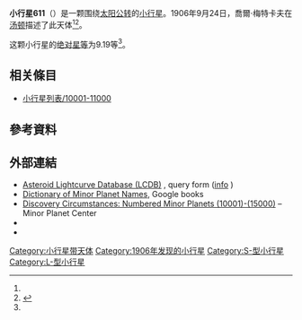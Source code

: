{{Infobox planet
 | minorplanet     = yes
 | name            = 611 Valeria
 | background      = #D6D6D6
 | image = 
 | image_size      = 
 | caption         =
 | discovery_ref   =  <ref name="MPC-object" />
 | discoverer      = [[喬爾·梅特卡夫|喬爾·梅特卡夫]]
 | discovery_site  = [[汤顿|汤顿]]
 | discovered      = 1906年9月24日
 | mpc_name        = 611 Valeria
 | alt_names       = 611 Valeria
 | pronounced      = 
 | named_after     = <ref name="MPC-object" />
 | mp_category     = [[主帶小行星|主帶小行星]] <ref name="MPC-object" /><ref name="jpldata" />
 | orbit_ref       = <ref name="a">[http://ssd.jpl.nasa.gov/sbdb.cgi?sstr=611 611] {{Wayback|url=http://ssd.jpl.nasa.gov/sbdb.cgi?sstr=611 |date=20201130170218 }}，小行星數據庫瀏覽器（JPL Small-Body Database Browser）－[[美国国家航空航天局|美国国家航空航天局]]喷气推进实验室</ref>
 | epoch           = 2018-03-23.0（[[儒略日|JD]] 2458200.5）
 | uncertainty     = 0
 | observation_arc = 
 | aphelion = {{convert|3.342|AU|km|3|abbr=on|lk=out}}
 | perihelion      = {{convert|2.6142673|AU|km|3|abbr=on}}
 | semimajor       = 2.9779445
 | eccentricity    = 0.1221236
 | period          = 5.14[[儒略年|yr]]
 | mean_anomaly    = 186.78032[[度|°]]
 | mean_motion     = {{Deg2DMS|0.19179130|sup=ms}} / day
 | inclination     = 13.44590
 | asc_node        = 189.41221°
 | arg_peri        = 256.87218
 | mean_diameter   = 
 | rotation        = 
 | albedo          =
 | spectral_type   =
 | abs_magnitude   = 9.19<ref name="jpldata" />
}}
'''小行星611'''（{{lang-en|611 Valeria}}）是一颗围绕[[太阳|太阳]][[公转|公转]]的[[小行星|小行星]]。1906年9月24日，喬爾·梅特卡夫在[[汤顿|汤顿]]描述了此天体<ref name="a" /><ref>{{cite news|title=小行星列表|url=http://cfa-www.harvard.edu/iau/lists/NumberedMPs.txt|accessdate=2018-10-19|newspaper=哈佛大学|archive-date=2008-05-17|archive-url=https://web.archive.org/web/20080517010638/http://cfa-www.harvard.edu/iau/lists/NumberedMPs.txt|dead-url=no}}</ref>。

这颗小行星的[[绝对星等|绝对星等]]为9.19等<ref name="a" />。

== 相关條目 ==
*[[小行星列表/10001-11000|小行星列表/10001-11000]]

== 參考資料 ==
{{reflist|refs=

<ref name="jpldata">{{cite web
 |type         = 2018-01-26 last obs.
 |title        = JPL Small-Body Database Browser:611 Valeria-611 Valeria
 |url          = https://ssd.jpl.nasa.gov/sbdb.cgi?sstr=611
 |publisher    = [[Jet_Propulsion_Laboratory|Jet Propulsion Laboratory]]
 |accessdate   = 28 March 2018
 |archive-date = 2020-11-30
 |archive-url  = https://web.archive.org/web/20201130170218/https://ssd.jpl.nasa.gov/sbdb.cgi?sstr=611
 |dead-url     = no
}}</ref>

<ref name="MPC-object">{{cite web
  |title      = 611 Valeria
  |work      = Minor Planet Center
  |url      = https://www.minorplanetcenter.net/db_search/show_object?object_id=611
  |accessdate      = 28 March 2018
  |archive-date      = 2016-03-04
  |archive-url      = https://web.archive.org/web/20160304102933/http://minorplanetcenter.net/db_search/show_object?object_id=611
  |dead-url      = no
  }}</ref>

}}

==  外部連結 ==
* [http://www.minorplanet.info/PHP/lcdbsummaryquery.php Asteroid Lightcurve Database (LCDB)] {{Wayback|url=http://www.minorplanet.info/PHP/lcdbsummaryquery.php |date=20171210173955 }}, query form ([http://www.minorplanet.info/lightcurvedatabase.html info] {{Wayback|url=http://www.minorplanet.info/lightcurvedatabase.html |date=20171216050541 }})
* [https://books.google.com/books?id=aeAg1X7afOoC&pg Dictionary of Minor Planet Names], Google books
* [http://www.minorplanetcenter.net/iau/lists/NumberedMPs010001.html Discovery Circumstances: Numbered Minor Planets (10001)-(15000)] {{Wayback|url=http://www.minorplanetcenter.net/iau/lists/NumberedMPs010001.html |date=20180612162317 }} – Minor Planet Center
* {{AstDys|611}}
* {{JPL small body}}

{{Minor Planet Number|[[小行星610|小行星610]]|[[小行星612|小行星612]]}}
{{小天体}}

[[Category:小行星带天体|Category:小行星带天体]]
[[Category:1906年发现的小行星|Category:1906年发现的小行星]]
[[Category:S-型小行星|Category:S-型小行星]]
[[Category:L-型小行星|Category:L-型小行星]]